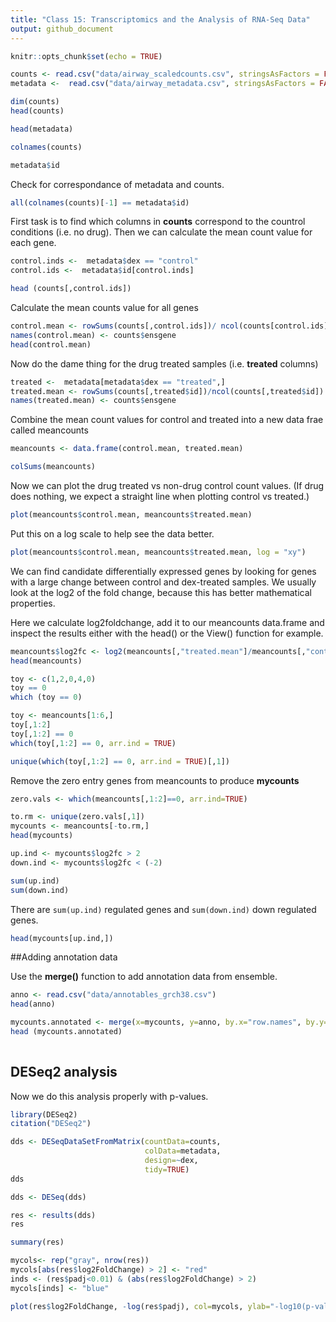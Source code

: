 ```yaml
---
title: "Class 15: Transcriptomics and the Analysis of RNA-Seq Data"
output: github_document
---
```


```r
knitr::opts_chunk$set(echo = TRUE)
```

```r
counts <- read.csv("data/airway_scaledcounts.csv", stringsAsFactors = FALSE)
metadata <-  read.csv("data/airway_metadata.csv", stringsAsFactors = FALSE)
```

```r
dim(counts)
head(counts)
```

```r
head(metadata)
```

```r
colnames(counts)
```

```r
metadata$id
```

Check for correspondance of metadata and counts.
```r
all(colnames(counts)[-1] == metadata$id)
```

First task is to find which columns in **counts** correspond to the countrol conditions (i.e. no drug). Then we can calculate the mean count value for each gene. 

```r
control.inds <-  metadata$dex == "control"
control.ids <-  metadata$id[control.inds]

head (counts[,control.ids])
```

Calculate the mean counts value for all genes
```r
control.mean <- rowSums(counts[,control.ids])/ ncol(counts[control.ids])
names(control.mean) <- counts$ensgene
head(control.mean)
```

Now do the dame thing for the drug treated samples (i.e. **treated** columns)
```r
treated <-  metadata[metadata$dex == "treated",]
treated.mean <- rowSums(counts[,treated$id])/ncol(counts[,treated$id])
names(treated.mean) <- counts$ensgene
```

Combine the mean count values for control and treated into a new data frae called meancounts

```r
meancounts <- data.frame(control.mean, treated.mean)
```

```r
colSums(meancounts)
```

Now we can plot the drug treated vs non-drug control count values. (If drug does nothing, we expect a straight line when plotting control vs treated.)

```r
plot(meancounts$control.mean, meancounts$treated.mean)
```

Put this on a log scale to help see the data better.
```r
plot(meancounts$control.mean, meancounts$treated.mean, log = "xy")
```

We can find candidate differentially expressed genes by looking for genes with a large change between control and dex-treated samples. We usually look at the log2 of the fold change, because this has better mathematical properties.

Here we calculate log2foldchange, add it to our meancounts data.frame and inspect the results either with the head() or the View() function for example.

```r
meancounts$log2fc <- log2(meancounts[,"treated.mean"]/meancounts[,"control.mean"])
head(meancounts)
```

```r
toy <- c(1,2,0,4,0)
toy == 0
which (toy == 0)
```

```r
toy <- meancounts[1:6,]
toy[,1:2]
toy[,1:2] == 0
which(toy[,1:2] == 0, arr.ind = TRUE)

unique(which(toy[,1:2] == 0, arr.ind = TRUE)[,1])
```

Remove the zero entry genes from meancounts to produce **mycounts**
```r
zero.vals <- which(meancounts[,1:2]==0, arr.ind=TRUE)

to.rm <- unique(zero.vals[,1])
mycounts <- meancounts[-to.rm,]
head(mycounts)
```

```r
up.ind <- mycounts$log2fc > 2
down.ind <- mycounts$log2fc < (-2)
```

```r
sum(up.ind)
sum(down.ind)
```

There are `sum(up.ind)` regulated genes and `sum(down.ind)` down regulated genes. 

```r
head(mycounts[up.ind,])
```

##Adding annotation data

Use the **merge()** function to add annotation data from ensemble.

```r
anno <- read.csv("data/annotables_grch38.csv")
head(anno)
```

```r
mycounts.annotated <- merge(x=mycounts, y=anno, by.x="row.names", by.y="ensgene")
head (mycounts.annotated)
                      
```


## DESeq2 analysis

Now we do this analysis properly with p-values.

```r
library(DESeq2)
citation("DESeq2")
```

```r
dds <- DESeqDataSetFromMatrix(countData=counts, 
                              colData=metadata, 
                              design=~dex, 
                              tidy=TRUE)
dds
```

```r
dds <- DESeq(dds)
```

```r
res <- results(dds)
res
```

```r
summary(res)
```

```r
mycols<- rep("gray", nrow(res))
mycols[abs(res$log2FoldChange) > 2] <- "red"
inds <- (res$padj<0.01) & (abs(res$log2FoldChange) > 2)
mycols[inds] <- "blue"

plot(res$log2FoldChange, -log(res$padj), col=mycols, ylab="-log10(p-value)", xlab="log2FoldChange")
```

